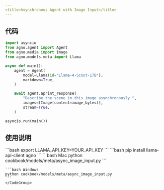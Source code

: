 ```yaml
---
<title>Asynchronous Agent with Image Input</title>
---
```

## 代码

```python cookbook/models/meta/async_image_input.py
import asyncio
from agno.agent import Agent
from agno.media import Image
from agno.models.meta import Llama

async def main():
    agent = Agent(
        model=Llama(id="Llama-4-Scout-17B"),
        markdown=True,
    )

    await agent.aprint_response(
        "Describe the scene in this image asynchronously.",
        images=[Image(content=image_bytes)],
        stream=True,
    )

asyncio.run(main())
```

## 使用说明

<Steps>
  <Snippet file="create-venv-step.mdx" />

  <Step title="设置您的 LLAMA API 密钥">
    ```bash
    export LLAMA_API_KEY=YOUR_API_KEY
    ```
  </Step>

  <Step title="安装库">
    ```bash
    pip install llama-api-client agno
    ```
  </Step>

  <Step title="运行智能体">
    <CodeGroup>
    ```bash Mac
    python cookbook/models/meta/async_image_input.py
    ```

    ```bash Windows
    python cookbook/models/meta/async_image_input.py
    ```
    </CodeGroup>
  </Step>
</Steps>